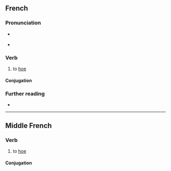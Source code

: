 {{also|Houer}}

==French==

===Pronunciation===
* {{fr-asph}} {{fr-IPA|hou_er}}
* {{audio|fr|LL-Q150 (fra)-Lyokoï-houer.wav|Audio}}

===Verb===
{{fr-verb}}

# to [[hoe]]

====Conjugation====
{{fr-conj-auto|pron=hou_er}}

===Further reading===
* {{R:TLFi}}

----

==Middle French==

===Verb===
{{head|frm|verb}}

# to [[hoe]]

====Conjugation====
{{frm-conj-er|hou}}